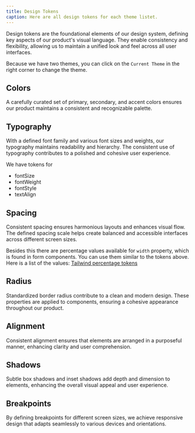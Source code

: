 ```yaml
---
title: Design Tokens
caption: Here are all design tokens for each theme listet.
---
```


Design tokens are the foundational elements of our design system, defining key aspects of our product's visual language. They enable consistency and flexibility, allowing us to maintain a unified look and feel across all user interfaces.

Because we have two themes, you can click on the `Current Theme` in the right corner to change the theme.

## Colors

A carefully curated set of primary, secondary, and accent colors ensures our product maintains a consistent and recognizable palette.

<ColorTokenTable />

## Typography

With a defined font family and various font sizes and weights, our typography maintains readability and hierarchy. The consistent use of typography contributes to a polished and cohesive user experience.

We have tokens for

- fontSize
- fontWeight
- fontStyle
- textAlign

## Spacing

Consistent spacing ensures harmonious layouts and enhances visual flow. The defined spacing scale helps create balanced and accessible interfaces across different screen sizes.

<SpaceSVG />

Besides this there are percentage values available for `width` property, which is found in form components. You can use them similar to the tokens above. Here is a list of the values: [Tailwind percentage tokens](https://tailwindcss.com/docs/width#percentage-widths)

## Radius

Standardized border radius contribute to a clean and modern design. These properties are applied to components, ensuring a cohesive appearance throughout our product.

## Alignment

Consistent alignment ensures that elements are arranged in a purposeful manner, enhancing clarity and user comprehension.

## Shadows

Subtle box shadows and inset shadows add depth and dimension to elements, enhancing the overall visual appeal and user experience.

## Breakpoints

By defining breakpoints for different screen sizes, we achieve responsive design that adapts seamlessly to various devices and orientations.
